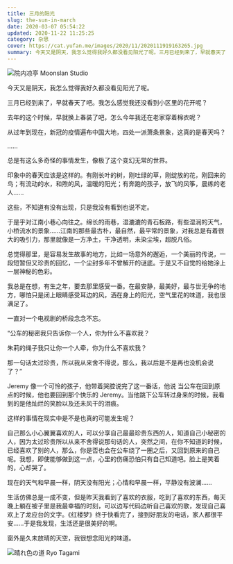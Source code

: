 ```yaml
---
title: 三月的阳光
slug: the-sun-in-march
date: 2020-03-07 05:54:22
updated: 2020-11-22 11:25:25
category: 杂思
cover: https://cat.yufan.me/images/2020/11/2020111919163265.jpg
summary: 今天又是阴天，我怎么觉得我好久都没看见阳光了呢。三月已经到来了，早就春天了吧。我怎么感觉我还没看到小区里的花开呢？
---
```


![院内凉亭 Moonslan Studio](https://cat.yufan.me/images/2020/11/2020111919141549.jpg)

今天又是阴天，我怎么觉得我好久都没看见阳光了呢。

三月已经到来了，早就春天了吧。我怎么感觉我还没看到小区里的花开呢？

去年的这个时候，早就换上春装了吧，怎么今年我还在老家穿着棉衣呢？

从过年到现在，新冠的疫情遍布中国大地，四处一派萧条景象，这真的是春天吗？

……

总是有这么多奇怪的事情发生，像极了这个变幻无常的世界。

印象中的春天应该是这样的。有刚长叶的树，刚吐绿的草，刚绽放的花，刚回来的鸟；有流动的水，和煦的风，温暖的阳光；有奔跑的孩子，放飞的风筝，晨练的老人……

这些，不知道有没有出现，只是我没有看到也说不定。

于是乎对江南小巷心向往之。绵长的雨巷，湿漉漉的青石板路，有些湿润的天气，小桥流水的景象……江南的那些最古朴，最自然，最平常的景象，对我总是有着很大的吸引力，那里就像是一方净土，干净透明，未染尘埃，超脱凡俗。

总觉得那里，是容易发生故事的地方，比如一场意外的邂逅，一个美丽的传说，一段短暂但又珍贵的回忆，一个尘封多年不曾解开的谜底。于是又不自觉的给她涂上一层神秘的色彩。

我总是在想，有生之年，要去那里感受一番。在最安静，最美好，最与世无争的地方，哪怕只是闭上眼睛感受耳边的风，洒在身上的阳光，空气里花的味道，我也很满足了。

一直对一个电视剧的桥段念念不忘。

“公车的秘密我只告诉你一个人，你为什么不喜欢我？

朱莉的绳子我只让你一个人牵，你为什么不喜欢我？

那一句话太过珍贵，所以我从来舍不得说，那么，我以后是不是再也没机会说了？”

Jeremy 像一个可怜的孩子，他带着哭腔说完了这一番话，他说 当公车在回到原点的时候，他也要回到那个快乐的 Jeremy。当他跳下公车转过身来的时候，我看到的是他灿烂的笑脸以及还未风干的泪痕。

这样的事情在现实中是不是也真的可能发生呢？

自己那么小心翼翼喜欢的人，可以分享自己最最珍贵东西的人，知道自己小秘密的人，因为太过珍贵所以从来不舍得说那句话的人，突然之间，在你不知道的时候，已经喜欢了别的人，那么，你是否也会在公车绕了一圈之后，又回到原来的自己呢。我想，即使能够做到这一点，心里的伤痛恐怕只有自己知道吧。脸上是笑着的，心却哭了。

现在的天气和早晨一样，阴天没有阳光；心情和早晨一样，平静没有波澜……

生活仿佛总是一成不变，但是昨天我看到了喜欢的衣服，吃到了喜欢的东西，每天晚上躺在被子里是我最幸福的时刻，可以边写代码边听自己喜欢的歌，发现自己喜欢上了龙应台的文字。《红楼梦》终于快看完了，接到好朋友的电话，家人都很平安……于是我发现，生活还是很美好的啊。

窗外是久未放晴的天空，我很想念阳光的味道。

![晴れ色の道 Ryo Tagami](https://cat.yufan.me/images/2020/11/2020111919171012.jpg)
